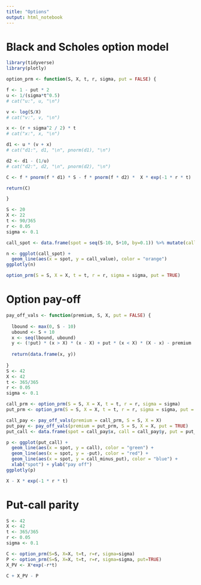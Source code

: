 ```yaml
---
title: "Options"
output: html_notebook
---
```


# Black and Scholes option model


```r
library(tidyverse)
library(plotly)

option_prm <- function(S, X, t, r, sigma, put = FALSE) {

f <- 1 - put * 2
u <- 1/(sigma*t^0.5)
# cat("u:", u, "\n")

v <- log(S/X)
# cat("v:", v, "\n")

x <- (r + sigma^2 / 2) * t
# cat("x:", x, "\n")

d1 <- u * (v + x)
# cat("d1:", d1, "\n", pnorm(d1), "\n")

d2 <- d1 - (1/u)
# cat("d2:", d2, "\n", pnorm(d2), "\n")

C <- f * pnorm(f * d1) * S - f * pnorm(f * d2) *  X * exp(-1 * r * t)

return(C)

}

S <- 20
X <- 22
t <- 90/365
r <- 0.05
sigma <- 0.1

call_spot <- data.frame(spot = seq(S-10, S+10, by=0.1)) %>% mutate(call_value = option_prm(S = spot, X = X, t = t, r = r, sigma = sigma, put = FALSE))

n <- ggplot(call_spot) +
  geom_line(aes(x = spot, y = call_value), color = "orange")
ggplotly(n)

option_prm(S = S, X = X, t = t, r = r, sigma = sigma, put = TRUE)
```

# Option pay-off

```r

pay_off_vals <- function(premium, S, X, put = FALSE) {
  
  lbound <- max(0, S - 10)
  ubound <- S + 10
  x <- seq(lbound, ubound)
  y <- (!put) * (x > X) * (x - X) + put * (x < X) * (X - x) - premium
  
  return(data.frame(x, y))
  
}
S <- 42
X <- 42
t <- 365/365
r <- 0.05
sigma <- 0.1

call_prm <- option_prm(S = S, X = X, t = t, r = r, sigma = sigma)
put_prm <- option_prm(S = S, X = X, t = t, r = r, sigma = sigma, put = TRUE)

call_pay <- pay_off_vals(premium = call_prm, S = S, X = X)
put_pay <- pay_off_vals(premium = put_prm, S = S, X = X, put = TRUE)
put_call <- data.frame(spot = call_pay$x, call = call_pay$y, put = put_pay$y) %>% mutate(call_minus_put = call - put)

p <- ggplot(put_call) +
  geom_line(aes(x = spot, y = call), color = "green") +
  geom_line(aes(x = spot, y = -put), color = "red") +
  geom_line(aes(x = spot, y = call_minus_put), color = "blue") +
  xlab("spot") + ylab("pay off")
ggplotly(p)

X - X * exp(-1 * r * t)
```

# Put-call parity

```r
S <- 42
X <- 42
t <- 365/365
r <- 0.05
sigma <- 0.1

C <- option_prm(S=S, X=X, t=t, r=r, sigma=sigma)
P <- option_prm(S=S, X=X, t=t, r=r, sigma=sigma, put=TRUE)
X_PV <- X*exp(-r*t)

C + X_PV - P
```

